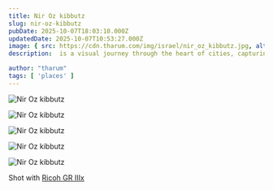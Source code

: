 ```yaml
---
title: Nir Oz kibbutz
slug: nir-oz-kibbutz
pubDate: 2025-10-07T18:03:10.000Z
updatedDate: 2025-10-07T10:53:27.000Z
image: { src: https://cdn.tharum.com/img/israel/nir_oz_kibbutz.jpg, alt: Nir Oz, positionx: 75%, positiony: 0% }
description:  is a visual journey through the heart of cities, capturing the everyday rhythm, resilience, and raw beauty found on its bustling streets.

author: "tharum"
tags: [ 'places' ]
---
```


![Nir Oz kibbutz](https://cdn.tharum.com/img/israel/_R002082.jpg "Nir Oz kibbutz")

![Nir Oz kibbutz](https://cdn.tharum.com/img/israel/_R002087.jpg "Nir Oz kibbutz")

![Nir Oz kibbutz](https://cdn.tharum.com/img/israel/_R002088.jpg "Nir Oz kibbutz")

![Nir Oz kibbutz](https://cdn.tharum.com/img/israel/_R002083.jpg "Nir Oz kibbutz")

![Nir Oz kibbutz](https://cdn.tharum.com/img/israel/_R002085.jpg "Nir Oz kibbutz")


Shot with [Ricoh GR IIIx](https://tharum.com/blog/ricoh-griiix-review/)
